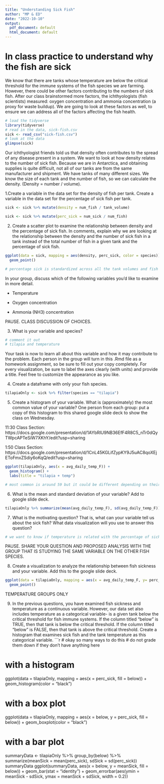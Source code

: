 ```yaml
---
title: "Understanding Sick Fish"
author: "MP & ED"
date: "2022-10-10"
output:
  pdf_document: default
  html_document: default
---
```


# In class practice to understand why the fish are sick

We know that there are tanks whose temperature are below the critical threshold for the immune systems of the fish species we are farming. However, there could be other factors contributing to the numbers of sick fish. After our class brainstormed more factors, the ichthyologists (fish scientists) measured: oxygen concentration and ammonia concentration (a proxy for waste buildup). We are going to look at these factors as well, to ensure we can address all of the factors affecting the fish health. 

```r
# load the tidyverse
library(tidyverse)
# read in the data, sick-fish.csv
sick <- read_csv("sick-fish.csv")
# look at the data
glimpse(sick)
```


Our ichthyologist friends told us that density often contributes to the spread of any disease present in a system. We want to look at how density relates to the number of sick fish. Because we are in Antarctica, and obtaining supplies is quite difficult, not all of our tanks are from the same manufacturer and shipment. We have tanks of many different sizes. We know the size of each tank and the number of fish, so we can calculate the density. (Density = number / volume).


1.Create a variable in the data set for the density of fish per tank. Create a variable in the data set for the percentage of sick fish per tank. 

```r
sick <- sick %>% mutate(density = num_fish / tank_volume)

sick <- sick %>% mutate(perc_sick = num_sick / num_fish)
```


2. Create a scatter plot to examine the relationship between density and the percentage of sick fish. In comments, explain why we are looking at the relationship between the density and the number of sick fish in a tank instead of the total number of fish in a given tank and the percentage of sick fish.

```r

ggplot(data = sick, mapping = aes(density, perc_sick, color = species)) +
  geom_point()

# percentage sick is standardized across all the tank volumes and fish populations, so it puts everything in the same units


```



In your group, discuss which of the following variables you'd like to examine in more detail. 

-   Temperature

-   Oxygen concentration

-   Ammonia (NH3) concentration 


PAUSE. CLASS DISCUSSION OF CHOICES. 


3. What is your variable and species?
```r
# comment it out
# tilapia and temperature
```



Your task is now to learn all about this variable and how it may contribute to the problem. Each person in the group will turn in this .Rmd file as a homework assignment, so be sure to fill out your copy completely. For every visualization, be sure to label the axes clearly (with units) and provide a title. Feel free to customize the appearance as you like. 


4. Create a dataframe with only your fish species.  
```r
tilapiaOnly <- sick %>% filter(species == "tilapia")
```


5. Create a histogram of your variable. What is (approximately) the most common value of your variable? One person from each group: put a copy of this histogram to this shared google slide deck to show the class on Wednesday.

11:30 Class Section: https://docs.google.com/presentation/d/1AYbRlU9NB36EfF4R8C5_nTr0dQyTWpcAPTeSiW7XKhY/edit?usp=sharing 

1:50 Class Section: https://docs.google.com/presentation/d/1CnL45KGLifZypKY9J5uAC8qoXEjEToFmxZSdiy6oKqQ/edit?usp=sharing

```r
ggplot(tilapiaOnly, aes(x = avg_daily_temp_F)) +
  geom_histogram() +
  labs(title = "tilapia + temp")

# most common is around 59 but it could be different depending on their bin number. The correct answer is the value with the greatest frequency for their histogram. 

```

6. What is the mean and standard deviation of your variable? Add to google slide deck. 
```r
tilapiaOnly %>% summarize(mean(avg_daily_temp_F), sd(avg_daily_temp_F))

```


7. What is the motivating question? That is, what can your variable tell us about the sick fish? What data visualization will you use to answer this question?
```r
# we want to know if temperature is related with the percentage of sick fish. I will use a scatterplot. 
```


PAUSE. SHARE YOUR QUESTION AND PROPOSED ANALYSIS WITH THE GROUP THAT IS STUDYING THE SAME VARIABLE ON THE OTHER FISH SPECIES. 


8. Create a visualization to analyze the relationship between fish sickness and your variable. Add this to the google slide deck.

```r
ggplot(data = tilapiaOnly, mapping = aes(x = avg_daily_temp_F, y= perc_sick)) +
  geom_point()
```


TEMPERATURE GROUPS ONLY
 
9. In the previous questions, you have examined fish sickness and temperature as a continuous variable. However, our data set also includes temperature as a categorical variable- is a given tank below the critical threshold for fish immune systems. If the column titled "below" is TRUE, then that tank is below the critical threshold. If the column titled "below" is FALSE, then that tank is above the critical threshold. Create a histogram that examines sick fish and the tank temperature as this categorical variable. 
```r

# okay so many ways to do this
# do not grade them down if they don't have anything here


# with a histogram
ggplot(data = tilapiaOnly, mapping = aes(x = perc_sick, fill = below)) +
  geom_histogram(color = "black")

# with a box plot
ggplot(data = tilapiaOnly, mapping = aes(x = below, y = perc_sick, fill = below)) +
  geom_boxplot(color = "black")

# with a bar plot
summaryData <- tilapiaOnly %>% group_by(below) %>% summarize(meanSick = mean(perc_sick), sdSick = sd(perc_sick))
summaryData
ggplot(summaryData, aes(x = below, y = meanSick, fill = below)) +
  geom_bar(stat = "identity") +
  geom_errorbar(aes(ymin = meanSick - sdSick, ymax = meanSick + sdSick, width = 0.2))
